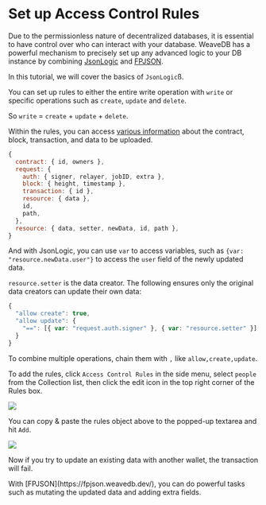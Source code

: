 
# Set up Access Control Rules

 Due to the permissionless nature of decentralized databases, it is essential to have control over who can interact with your database. WeaveDB has a powerful mechanism to precisely set up any advanced logic to your DB instance by combining [JsonLogic](https://jsonlogic.com/) and [FPJSON](https://fpjson.weavedb.dev).

In this tutorial, we will cover the basics of `JsonLogic`ß.

You can set up rules to either the entire write operation with `write` or specific operations such as `create`, `update` and `delete`.

So `write` = `create` + `update` + `delete`.

Within the rules, you can access [various information](https://docs.weavedb.dev/docs/sdk/rules#preset-variables) about the contract, block, transaction, and data to be uploaded.

```js copy
{
  contract: { id, owners },
  request: {
    auth: { signer, relayer, jobID, extra },
    block: { height, timestamp },
    transaction: { id },
    resource: { data },
    id,
    path,
  },
  resource: { data, setter, newData, id, path },
}
```

And with JsonLogic, you can use `var` to access variables, such as `{var: "resource.newData.user"}` to access the `user` field of the newly updated data.

`resource.setter` is the data creator. The following ensures only the original data creators can update their own data:

```js copy
{
  "allow create": true,
  "allow update": {
    "==": [{ var: "request.auth.signer" }, { var: "resource.setter" }]
  }
}
```

To combine multiple operations, chain them with `,` like `allow,create,update`.

To add the rules, click `Access Control Rules` in the side menu, select `people` from the Collection list, then click the edit icon in the top right corner of the Rules box.

![](/img/quick-start-1.png)

 You can copy & paste the rules object above to the popped-up textarea and hit `Add`.
 
![](/img/quick-start-2.png)

Now if you try to update an existing data with another wallet, the transaction will fail.

<Callout type="info" emoji="💡">
With [FPJSON](https://fpjson.weavedb.dev/), you can do powerful tasks such as mutating the updated data and adding extra fields.
</Callout>